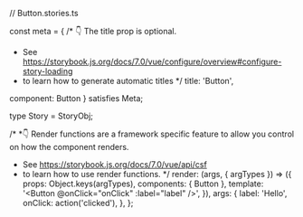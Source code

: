 // Button.stories.ts




const meta = {
  /* 👇 The title prop is optional.
   * See https://storybook.js.org/docs/7.0/vue/configure/overview#configure-story-loading
   * to learn how to generate automatic titles
   */
  title: 'Button',

  component: Button
} satisfies Meta<typeof Button>;

type Story = StoryObj<typeof Button>;

/*
 *👇 Render functions are a framework specific feature to allow you control on how the component renders.
 * See https://storybook.js.org/docs/7.0/vue/api/csf
 * to learn how to use render functions.
 */
  render: (args, { argTypes }) => ({
    props: Object.keys(argTypes),
    components: { Button },
    template: '<Button @onClick="onClick" :label="label" />',
  }),
  args: {
    label: 'Hello',
    onClick: action('clicked'),
  },
};
